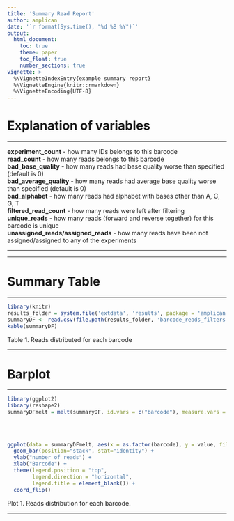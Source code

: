 ```yaml
---
title: 'Summary Read Report'
author: amplican
date: '`r format(Sys.time(), "%d %B %Y")`'
output:
  html_document:
    toc: true
    theme: paper
    toc_float: true
    number_sections: true
vignette: >
  %\VignetteIndexEntry{example summary report}
  %\VignetteEngine{knitr::rmarkdown}
  %\VignetteEncoding{UTF-8}
---
```


# Explanation of variables

***

**experiment_count** - how many IDs belongs to this barcode  
**read_count** - how many reads belongs to this barcode  
**bad_base_quality** - how many reads had base quality worse than specified (default is 0)  
**bad_average_quality** - how many reads had average base quality worse than specified (default is 0)  
**bad_alphabet** - how many reads had alphabet with bases other than A, C, G, T  
**filtered_read_count** - how many reads were left after filtering  
**unique_reads** - how many reads (forward and reverse together) for this barcode is unique  
**unassigned_reads/assigned_reads** - how many reads have been not assigned/assigned to any of the
experiments

***


***

# Summary Table

***

```r
library(knitr)
results_folder = system.file('extdata', 'results', package = 'amplican')
summaryDF <- read.csv(file.path(results_folder, 'barcode_reads_filters.csv'), stringsAsFactors = FALSE)
kable(summaryDF)
```

Table 1. Reads distributed for each barcode

***

# Barplot

***

```r
library(ggplot2)
library(reshape2)
summaryDFmelt = melt(summaryDF, id.vars = c("barcode"), measure.vars = c("bad_base_quality",
                                                                           "bad_average_quality",
                                                                           "bad_alphabet",
                                                                           "unassigned_reads",
                                                                           "assigned_reads"))
ggplot(data = summaryDFmelt, aes(x = as.factor(barcode), y = value, fill = variable)) +
  geom_bar(position="stack", stat="identity") +
  ylab("number of reads") +
  xlab("Barcode") +
  theme(legend.position = "top",
        legend.direction = "horizontal",
        legend.title = element_blank()) +
  coord_flip()
```

Plot 1. Reads distribution for each barcode.

*** 

